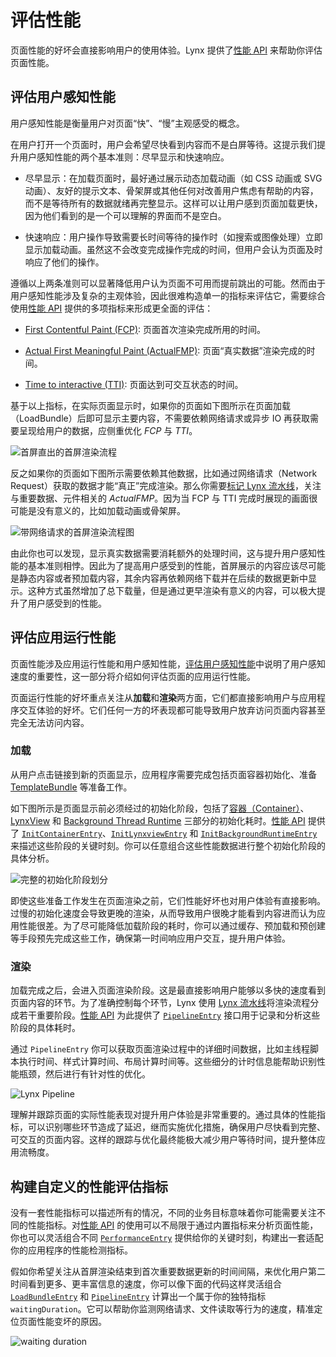 # 评估性能

页面性能的好坏会直接影响用户的使用体验。Lynx 提供了[性能 API](api/lynx-api/performance-api) 来帮助你评估页面性能。

## 评估用户感知性能

用户感知性能是衡量用户对页面“快”、“慢”主观感受的概念。

在用户打开一个页面时，用户会希望尽快看到内容而不是白屏等待。这提示我们提升用户感知性能的两个基本准则：尽早显示和快速响应。

- 尽早显示：在加载页面时，最好通过展示动态加载动画（如 CSS 动画或 SVG 动画）、友好的提示文本、骨架屏或其他任何对改善用户焦虑有帮助的内容，而不是等待所有的数据就绪再完整显示。这样可以让用户感到页面加载更快，因为他们看到的是一个可以理解的界面而不是空白。

- 快速响应：用户操作导致需要长时间等待的操作时（如搜索或图像处理）立即显示加载动画。虽然这不会改变完成操作完成的时间，但用户会认为页面及时响应了他们的操作。

遵循以上两条准则可以显著降低用户认为页面不可用而提前跳出的可能。然而由于用户感知性能涉及复杂的主观体验，因此很难构造单一的指标来评估它，需要综合使用[性能 API](api/lynx-api/performance-api) 提供的多项指标来形成更全面的评估：

- [First Contentful Paint (FCP)](api/lynx-api/performance-api/performance-entry/metric-fcp-entry): 页面首次渲染完成所用的时间。

- [Actual First Meaningful Paint (ActualFMP)](api/lynx-api/performance-api/performance-entry/metric-actual-fmp-entry): 页面“真实数据”渲染完成的时间。

- [Time to interactive (TTI)](api/lynx-api/performance-api/performance-entry/metric-tti-entry): 页面达到可交互状态的时间。

基于以上指标，在实际页面显示时，如果你的页面如下图所示在页面加载（LoadBundle）后即可显示主要内容，不需要依赖网络请求或异步 IO 再获取需要呈现给用户的数据，应侧重优化 _FCP_ 与 _TTI_。

![首屏直出的首屏渲染流程](https://lf-lynx.tiktok-cdns.com/obj/lynx-artifacts-oss-sg/lynx-website/assets/doc/first-render-without-network.png '首屏直出的首屏渲染流程')

反之如果你的页面如下图所示需要依赖其他数据，比如通过网络请求（Network Request）获取的数据才能“真正”完成渲染。那么你需要[标记 Lynx 流水线](guide/performance/timing-flag)，关注与重要数据、元件相关的 _ActualFMP_。因为当 FCP 与 TTI 完成时展现的画面很可能是没有意义的，比如加载动画或骨架屏。

![带网络请求的首屏渲染流程图](https://lf-lynx.tiktok-cdns.com/obj/lynx-artifacts-oss-sg/lynx-website/assets/doc/first-render-with-network.png '带网络请求的首屏渲染流程')

由此你也可以发现，显示真实数据需要消耗额外的处理时间，这与提升用户感知性能的基本准则相悖。因此为了提高用户感受到的性能，首屏展示的内容应该尽可能是静态内容或者预加载内容，其余内容再依赖网络下载并在后续的数据更新中显示。这种方式虽然增加了总下载量，但是通过更早渲染有意义的内容，可以极大提升了用户感受到的性能。

## 评估应用运行性能

页面性能涉及应用运行性能和用户感知性能，[评估用户感知性能](./evaluating-performance#评估用户感知性能)中说明了用户感知速度的重要性，这一部分将介绍如何评估页面的应用运行性能。

页面运行性能的好坏重点关注从**加载**和**渲染**两方面，它们都直接影响用户与应用程序交互体验的好坏。它们任何一方的坏表现都可能导致用户放弃访问页面内容甚至完全无法访问内容。

### 加载

从用户点击链接到新的页面显示，应用程序需要完成包括页面容器初始化、准备 [TemplateBundle](guide/spec#template-bundle) 等准备工作。

如下图所示是页面显示前必须经过的初始化阶段，包括了[容器（Container）](api/lynx-api/performance-api/performance-entry/init-container-entry)、[LynxView](guide/spec#lynxview①) 和 [Background Thread Runtime](guide/spec#background-thread-runtime) 三部分的初始化耗时。[性能 API](api/lynx-api/performance-api) 提供了 [`InitContainerEntry`](api/lynx-api/performance-api/performance-entry/init-container-entry)、[`InitLynxviewEntry`](api/lynx-api/performance-api/performance-entry/init-lynxview-entry) 和 [`InitBackgroundRuntimeEntry`](api/lynx-api/performance-api/performance-entry/init-background-runtime-entry) 来描述这些阶段的关键时刻。你可以任意组合这些性能数据进行整个初始化阶段的具体分析。

![完整的初始化阶段划分](https://lf-lynx.tiktok-cdns.com/obj/lynx-artifacts-oss-sg/lynx-website/assets/doc/all-init-process.png '完整的初始化阶段划分')

即使这些准备工作发生在页面渲染之前，它们性能好坏也对用户体验有直接影响。过慢的初始化速度会导致更晚的渲染，从而导致用户很晚才能看到内容进而认为应用性能很差。为了尽可能降低加载阶段的耗时，你可以通过缓存、预加载和预创建等手段预先完成这些工作，确保第一时间响应用户交互，提升用户体验。

### 渲染

加载完成之后，会进入页面渲染阶段。这是最直接影响用户能够以多快的速度看到页面内容的环节。为了准确控制每个环节，Lynx 使用 [Lynx 流水线](guide/spec#lynx-pipeline)将渲染流程分成若干重要阶段。[性能 API](api/lynx-api/performance-api) 为此提供了 [`PipelineEntry`](api/lynx-api/performance-api/performance-entry/pipeline-entry) 接口用于记录和分析这些阶段的具体耗时。

通过 `PipelineEntry` 你可以获取页面渲染过程中的详细时间数据，比如主线程脚本执行时间、样式计算时间、布局计算时间等。这些细分的计时信息能帮助识别性能瓶颈，然后进行有针对性的优化。

![Lynx Pipeline](https://lf-lynx.tiktok-cdns.com/obj/lynx-artifacts-oss-sg/lynx-website/assets/doc/pipeline-entry.png 'Lynx Pipeline')

理解并跟踪页面的实际性能表现对提升用户体验是非常重要的。通过具体的性能指标，可以识别哪些环节造成了延迟，继而实施优化措施，确保用户尽快看到完整、可交互的页面内容。这样的跟踪与优化最终能极大减少用户等待时间，提升整体应用流畅度。

## 构建自定义的性能评估指标

没有一套性能指标可以描述所有的情况，不同的业务目标意味着你可能需要关注不同的性能指标。对[性能 API](api/lynx-api/performance-api) 的使用可以不局限于通过内置指标来分析页面性能，你也可以灵活组合不同 [`PerformanceEntry`](api/lynx-api/performance-api/performance-entry) 提供给你的关键时刻，构建出一套适配你的应用程序的性能检测指标。

假如你希望关注从首屏渲染结束到首次重要数据更新的时间间隔，来优化用户第二时间看到更多、更丰富信息的速度，你可以像下面的代码这样灵活组合 [`LoadBundleEntry`](api/lynx-api/performance-api/performance-entry/load-bundle-entry) 和
[`PipelineEntry`](api/lynx-api/performance-api/performance-entry/pipeline-entry) 计算出一个属于你的独特指标 `waitingDuration`。它可以帮助你监测网络请求、文件读取等行为的速度，精准定位页面性能变坏的原因。

![waiting duration](https://lf-lynx.tiktok-cdns.com/obj/lynx-artifacts-oss-sg/lynx-website/assets/doc/custom-metric-waitingduration.png)


<Go
  example="performance-api"
  defaultFile="src/create_custom_performance_metric/index.tsx"
  img="https://lf-lynx.tiktok-cdns.com/obj/lynx-artifacts-oss-sg/lynx-website/assets/doc/create-custom-performance-metric.jpeg"
  highlight="{18-40}"
  entry="src/create_custom_performance_metric"
/>
